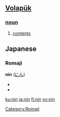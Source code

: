 == [[Volapük]] == 
=== [[noun]] === 
# [[contents]]

==Japanese==                                          
===Romaji===
[[Category:Romaji]]
'''nin''' ([[にん]])
*{{japdef|人|[[person]]}}
*{{japdef|任|[[duty]], [[obligation]]}}
[[ku:nin]]
[[ja:nin]]
[[fi:nin]]
[[sv:nin]]